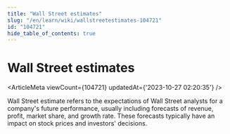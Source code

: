 ```yaml
---
title: "Wall Street estimates"
slug: "/en/learn/wiki/wallstreetestimates-104721"
id: "104721"
hide_table_of_contents: true
---
```



<Breadcrumbs current="Wall Street estimates" />

# Wall Street estimates

<ArticleMeta viewCount={104721} updatedAt={'2023-10-27 02:20:35'} />
<div className='border-solid border-b border-t-0 my-4 border-[var(--ifm-color-gray-300)]' />

Wall Street estimate refers to the expectations of Wall Street analysts for a company's future performance, usually including forecasts of revenue, profit, market share, and growth rate. These forecasts typically have an impact on stock prices and investors' decisions.
